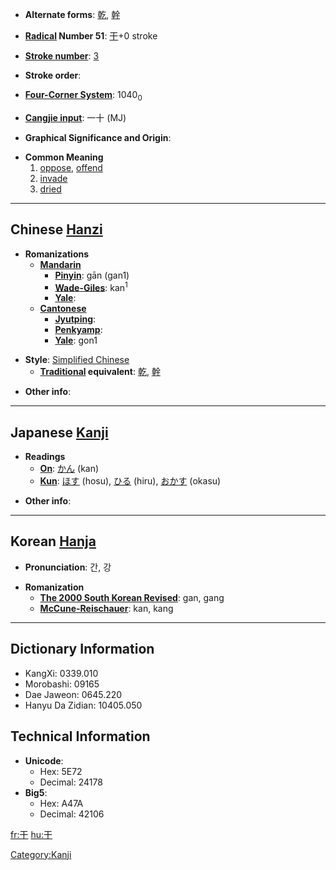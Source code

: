* '''Alternate forms''': [[乾]], [[幹]]

* '''[[Wiktionary:Chinese radical index| Radical]] Number 51''': [[Wiktionary:Chinese radical index 干|干]]+0 stroke

* '''[[Wiktionary:Chinese total strokes index|Stroke number]]''': [[Wiktionary:Chinese total strokes index 3|3]]

* '''Stroke order''': 

* '''[[Wiktionary:Chinese four corner index|Four-Corner System]]''': 1040<sub>0</sub>

* '''[[Wiktionary:Chinese Cangjie index|Cangjie input]]''': 一十 (MJ)

* '''Graphical Significance and Origin''': 

* '''Common Meaning'''
*#[[oppose]], [[offend]]
*# [[invade]]
*# [[dried]]

----

== Chinese [[Hanzi]] ==

* '''Romanizations'''
** '''[[Mandarin]]'''
*** '''[[Pinyin]]''': gān (gan1)
*** '''[[Wade-Giles]]''': kan<sup>1</sup>
*** '''[[Yale]]''': 
** '''[[Cantonese]]'''
*** '''[[Jyutping]]''':
*** '''[[Penkyamp]]''': 
*** '''[[Yale]]''': gon1

* '''Style''': [[Simplified Chinese]] 
** '''[[Traditional Chinese|Traditional]] equivalent''': [[乾]], [[幹]]

* '''Other info''': 

----

== Japanese [[Kanji]] ==

* '''Readings'''
** '''[[On]]''': [[かん]] (kan)
** '''[[Kun]]''': [[ほす]] (hosu), [[ひる]] (hiru), [[おかす]] (okasu)

* '''Other info''':  

----

== Korean [[Hanja]] ==

* '''Pronunciation''': 간, 강

* '''Romanization'''
** '''[[The 2000 South Korean Revised Romanization|The 2000 South Korean Revised]]''': gan, gang
** '''[[McCune-Reischauer]]''': kan, kang

----

== Dictionary Information ==

* KangXi: 0339.010
* Morobashi: 09165
* Dae Jaweon: 0645.220
* Hanyu Da Zidian: 10405.050

== Technical Information ==

* '''Unicode''':
** Hex: 5E72
** Decimal: 24178
* '''Big5''':
** Hex: A47A
** Decimal: 42106

[[fr:干]]
[[hu:干]]


[[Category:Kanji]]